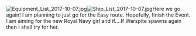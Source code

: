 [[File:Equipment_List_2017-10-07.jpg|thumb]][[File:Ship_List_2017-10-07.jpg|thumb]]Here we go again! I am planning to just go for the Easy route. Hopefully, finish the Event. I am aiming for the new Royal Navy girl and if....If Warspite spawns again then I shall try for her.<ac_metadata title="Back at it again! How is my Fleet."> </ac_metadata>